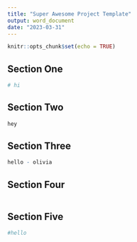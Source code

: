 ```yaml
---
title: "Super Awesome Project Template"
output: word_document
date: "2023-03-31"
---
```


```r
knitr::opts_chunk$set(echo = TRUE)
```

## Section One

```r
# hi
```


## Section Two

```r
hey
```

## Section Three

```r
 
hello - olivia

```



## Section Four

```r

```

## Section Five
```r
#hello

```